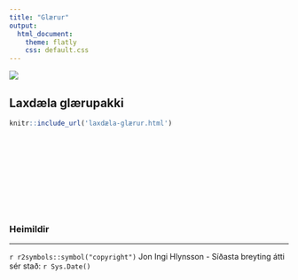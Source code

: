 ```yaml
---
title: "Glærur"
output:  
  html_document:
    theme: flatly
    css: default.css
---
```



![](images/Hlynsson/Banner.jpg)


## Laxdæla glærupakki

```r
knitr::include_url('laxdæla-glærur.html')
```




<br><br><br><br><br><br><br><br>

### Heimildir 
<div id="refs"></div>

<hr>
`r r2symbols::symbol("copyright")` Jon Ingi Hlynsson - Síðasta breyting átti sér stað: `r Sys.Date()`